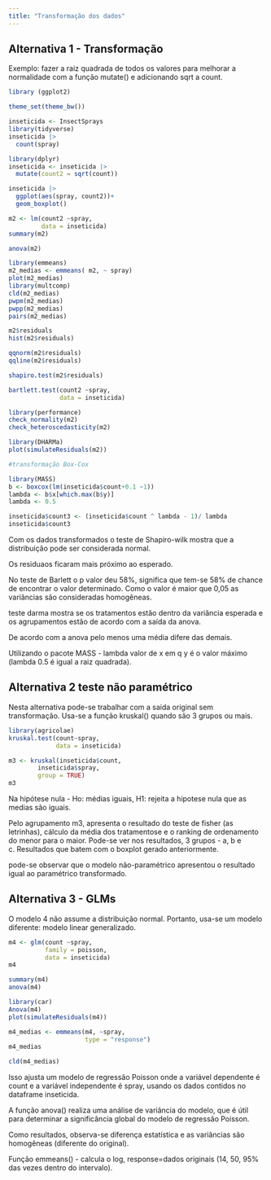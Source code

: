 ```yaml
---
title: "Transformação dos dados"
---
```


## Alternativa 1 - Transformação

Exemplo: fazer a raiz quadrada de todos os valores para melhorar a normalidade com a função mutate() e adicionando sqrt a count.

```r
library (ggplot2)

theme_set(theme_bw())

inseticida <- InsectSprays
library(tidyverse)
inseticida |>
  count(spray)

```

```r

library(dplyr)
inseticida <- inseticida |>
  mutate(count2 = sqrt(count))

inseticida |>
  ggplot(aes(spray, count2))+
  geom_boxplot()

```

```r
m2 <- lm(count2 ~spray,
         data = inseticida)
summary(m2)

anova(m2)

library(emmeans)
m2_medias <- emmeans( m2, ~ spray)
plot(m2_medias)
library(multcomp)
cld(m2_medias)
pwpm(m2_medias)
pwpp(m2_medias)
pairs(m2_medias)

m2$residuals
hist(m2$residuals)

qqnorm(m2$residuals)
qqline(m2$residuals)

shapiro.test(m2$residuals)

bartlett.test(count2 ~spray,
              data = inseticida)

library(performance)
check_normality(m2)
check_heteroscedasticity(m2)

library(DHARMa)
plot(simulateResiduals(m2))

#transformação Box-Cox

library(MASS)
b <- boxcox(lm(inseticida$count+0.1 ~1))
lambda <- b$x[which.max(b$y)]
lambda <- 0.5

inseticida$count3 <- (inseticida$count ^ lambda - 1)/ lambda
inseticida$count3

```

Com os dados transformados o teste de Shapiro-wilk mostra que a distribuição pode ser considerada normal.

Os residuaos ficaram mais próximo ao esperado.

No teste de Barlett o p valor deu 58%, significa que tem-se 58% de chance de encontrar o valor determinado. Como o valor é maior que 0,05 as variâncias são consideradas homogêneas.

teste darma mostra se os tratamentos estão dentro da variância esperada e os agrupamentos estão de acordo com a saída da anova.

De acordo com a anova pelo menos uma média difere das demais.

Utilizando o pacote MASS - lambda valor de x em q y é o valor máximo (lambda 0.5 é igual a raiz quadrada).

## Alternativa 2 teste não paramétrico

Nesta alternativa pode-se trabalhar com a saida original sem transformação. Usa-se a função kruskal() quando são 3 grupos ou mais.

```r

library(agricolae)
kruskal.test(count~spray,
             data = inseticida)

m3 <- kruskal(inseticida$count,
        inseticida$spray,
        group = TRUE)
m3
```

Na hipótese nula - Ho: médias iguais, H1: rejeita a hipotese nula que as medias são iguais.

Pelo agrupamento m3, apresenta o resultado do teste de fisher (as letrinhas), cálculo da média dos tratamentose e o ranking de ordenamento do menor para o maior. Pode-se ver nos resultados, 3 grupos - a, b e c. Resultados que batem com o boxplot gerado anteriormente.

pode-se observar que o modelo não-paramétrico apresentou o resultado igual ao paramétrico transformado.

## Alternativa 3 - GLMs

O modelo 4 não assume a distribuição normal. Portanto, usa-se um modelo diferente: modelo linear generalizado.

```r
m4 <- glm(count ~spray,
          family = poisson,
          data = inseticida)
m4

summary(m4)
anova(m4)

library(car)
Anova(m4)
plot(simulateResiduals(m4))

m4_medias <- emmeans(m4, ~spray,
                     type = "response")
m4_medias

cld(m4_medias)

```

Isso ajusta um modelo de regressão Poisson onde a variável dependente é count e a variável independente é spray, usando os dados contidos no dataframe inseticida.

A função anova() realiza uma análise de variância do modelo, que é útil para determinar a significância global do modelo de regressão Poisson.

Como resultados, observa-se diferença estatística e as variâncias são homogêneas (diferente do original).

Função emmeans() - calcula o log, response=dados originais (14, 50, 95% das vezes dentro do intervalo).